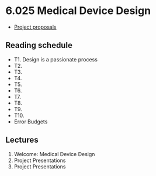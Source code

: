 # 6.025 Medical Device Design

- [Project proposals](./projects)

## Reading schedule
- T1. Design is a passionate process
- T2.
- T3.
- T4.
- T5.
- T6.
- T7.
- T8.
- T9.
- T10.
- Error Budgets

## Lectures
1. Welcome: Medical Device Design
2. Project Presentations
3. Project Presentations